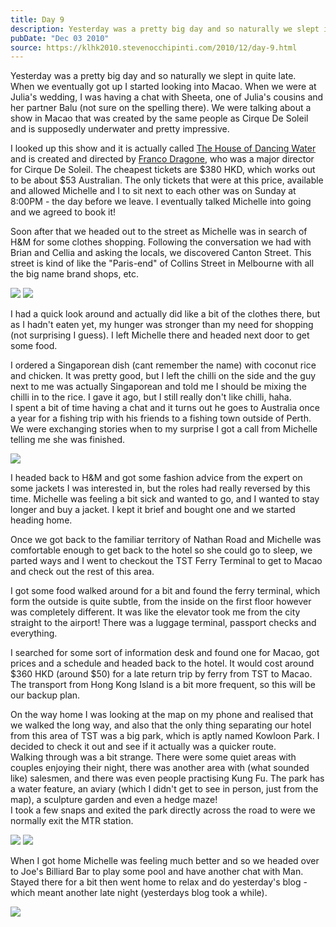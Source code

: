 ```yaml
---
title: Day 9
description: Yesterday was a pretty big day and so naturally we slept in quite late.  When we eventually got up I started looking into Macao. When we wer...
pubDate: "Dec 03 2010"
source: https://klhk2010.stevenocchipinti.com/2010/12/day-9.html
---
```



Yesterday was a pretty big day and so naturally we slept in quite late.  
When we eventually got up I started looking into Macao. When we were at Julia's wedding, I was having a chat with Sheeta, one of Julia's cousins and her partner Balu (not sure on the spelling there). We were talking about a show in Macao that was created by the same people as Cirque De Soleil and is supposedly underwater and pretty impressive.

I looked up this show and it is actually called [The House of Dancing Water](http://thehouseofdancingwater.com/) and is created and directed by [Franco Dragone](https://en.wikipedia.org/wiki/Franco_Dragone), who was a major director for Cirque De Soleil. The cheapest tickets are $380 HKD, which works out to be about $53 Australian. The only tickets that were at this price, available and allowed Michelle and I to sit next to each other was on Sunday at 8:00PM - the day before we leave. I eventually talked Michelle into going and we agreed to book it!

Soon after that we headed out to the street as Michelle was in search of H&M for some clothes shopping. Following the conversation we had with Brian and Cellia and asking the locals, we discovered Canton Street. This street is kind of like the "Paris-end" of Collins Street in Melbourne with all the big name brand shops, etc.

<Grid>
  <Img src="2010-kuala-lumpur-hong-kong/qdcsgzlpdzw1mklgcxdu.jpg" />
  <Img src="2010-kuala-lumpur-hong-kong/lsgthyfriai1x3szq2gx.jpg" />
</Grid>

I had a quick look around and actually did like a bit of the clothes there, but as I hadn't eaten yet, my hunger was stronger than my need for shopping (not surprising I guess). I left Michelle there and headed next door to get some food.

I ordered a Singaporean dish (cant remember the name) with coconut rice and chicken. It was pretty good, but I left the chilli on the side and the guy next to me was actually Singaporean and told me I should be mixing the chilli in to the rice. I gave it ago, but I still really don't like chilli, haha.  
I spent a bit of time having a chat and it turns out he goes to Australia once a year for a fishing trip with his friends to a fishing town outside of Perth. We were exchanging stories when to my surprise I got a call from Michelle telling me she was finished.

<Img
  originalAspectRatio
  src="2010-kuala-lumpur-hong-kong/cafu31qekikaxlsbzwyh.jpg"
/>

I headed back to H&M and got some fashion advice from the expert on some jackets I was interested in, but the roles had really reversed by this time. Michelle was feeling a bit sick and wanted to go, and I wanted to stay longer and buy a jacket. I kept it brief and bought one and we started heading home.

Once we got back to the familiar territory of Nathan Road and Michelle was comfortable enough to get back to the hotel so she could go to sleep, we parted ways and I went to checkout the TST Ferry Terminal to get to Macao and check out the rest of this area.

I got some food walked around for a bit and found the ferry terminal, which form the outside is quite subtle, from the inside on the first floor however was completely different. It was like the elevator took me from the city straight to the airport! There was a luggage terminal, passport checks and everything.

I searched for some sort of information desk and found one for Macao, got prices and a schedule and headed back to the hotel. It would cost around $360 HKD (around $50) for a late return trip by ferry from TST to Macao. The transport from Hong Kong Island is a bit more frequent, so this will be our backup plan.

On the way home I was looking at the map on my phone and realised that we walked the long way, and also that the only thing separating our hotel from this area of TST was a big park, which is aptly named Kowloon Park. I decided to check it out and see if it actually was a quicker route.  
Walking through was a bit strange. There were some quiet areas with couples enjoying their night, there was another area with (what sounded like) salesmen, and there was even people practising Kung Fu. The park has a water feature, an aviary (which I didn't get to see in person, just from the map), a sculpture garden and even a hedge maze!  
I took a few snaps and exited the park directly across the road to were we normally exit the MTR station.

<Grid>
  <Img src="2010-kuala-lumpur-hong-kong/giuq1gjm5vxahkf4ulwi.jpg" />
  <Img src="2010-kuala-lumpur-hong-kong/plowgkkn5foa6jn1yfd5.jpg" />
</Grid>

When I got home Michelle was feeling much better and so we headed over to Joe's Billiard Bar to play some pool and have another chat with Man. Stayed there for a bit then went home to relax and do yesterday's blog - which meant another late night (yesterdays blog took a while).

<Img
  originalAspectRatio
  src="2010-kuala-lumpur-hong-kong/dmsxbpjlr28rh3lo1q1v.jpg"
/>
